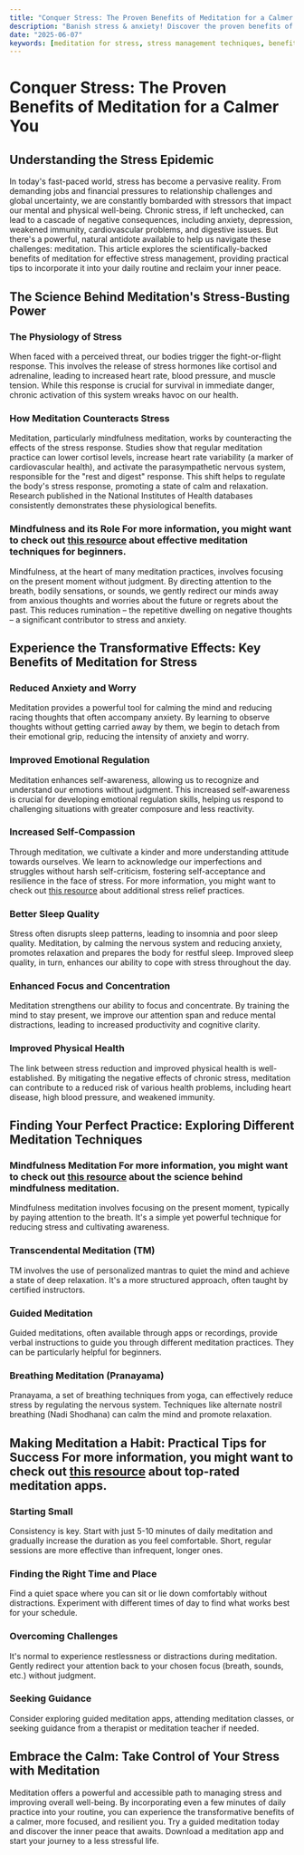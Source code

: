 ```yaml
---
title: "Conquer Stress: The Proven Benefits of Meditation for a Calmer You"
description: "Banish stress & anxiety! Discover the proven benefits of meditation for a calmer, happier you.  Learn techniques & unlock inner peace. Read now!"
date: "2025-06-07"
keywords: [meditation for stress, stress management techniques, benefits of meditation, reduce stress with meditation, meditation for anxiety, calming meditation, mindfulness meditation benefits]
---
```


# Conquer Stress: The Proven Benefits of Meditation for a Calmer You

## Understanding the Stress Epidemic

In today's fast-paced world, stress has become a pervasive reality.  From demanding jobs and financial pressures to relationship challenges and global uncertainty,  we are constantly bombarded with stressors that impact our mental and physical well-being. Chronic stress, if left unchecked, can lead to a cascade of negative consequences, including anxiety, depression, weakened immunity, cardiovascular problems, and digestive issues.  But there's a powerful, natural antidote available to help us navigate these challenges: meditation. This article explores the scientifically-backed benefits of meditation for effective stress management, providing practical tips to incorporate it into your daily routine and reclaim your inner peace.


## The Science Behind Meditation's Stress-Busting Power

### The Physiology of Stress

When faced with a perceived threat, our bodies trigger the fight-or-flight response.  This involves the release of stress hormones like cortisol and adrenaline, leading to increased heart rate, blood pressure, and muscle tension.  While this response is crucial for survival in immediate danger, chronic activation of this system wreaks havoc on our health.

### How Meditation Counteracts Stress

Meditation, particularly mindfulness meditation, works by counteracting the effects of the stress response. Studies show that regular meditation practice can lower cortisol levels, increase heart rate variability (a marker of cardiovascular health), and activate the parasympathetic nervous system, responsible for the "rest and digest" response. This shift helps to regulate the body's stress response, promoting a state of calm and relaxation.  Research published in the National Institutes of Health databases consistently demonstrates these physiological benefits.

### Mindfulness and its Role For more information, you might want to check out [this resource](https://example.com/meditation-techniques) about effective meditation techniques for beginners.

Mindfulness, at the heart of many meditation practices, involves focusing on the present moment without judgment. By directing attention to the breath, bodily sensations, or sounds, we gently redirect our minds away from anxious thoughts and worries about the future or regrets about the past. This reduces rumination – the repetitive dwelling on negative thoughts – a significant contributor to stress and anxiety.


## Experience the Transformative Effects: Key Benefits of Meditation for Stress

### Reduced Anxiety and Worry

Meditation provides a powerful tool for calming the mind and reducing racing thoughts that often accompany anxiety. By learning to observe thoughts without getting carried away by them, we begin to detach from their emotional grip, reducing the intensity of anxiety and worry.

### Improved Emotional Regulation

Meditation enhances self-awareness, allowing us to recognize and understand our emotions without judgment. This increased self-awareness is crucial for developing emotional regulation skills, helping us respond to challenging situations with greater composure and less reactivity.

### Increased Self-Compassion

Through meditation, we cultivate a kinder and more understanding attitude towards ourselves.  We learn to acknowledge our imperfections and struggles without harsh self-criticism, fostering self-acceptance and resilience in the face of stress. For more information, you might want to check out [this resource](https://example.com/stress-relief) about additional stress relief practices.

### Better Sleep Quality

Stress often disrupts sleep patterns, leading to insomnia and poor sleep quality. Meditation, by calming the nervous system and reducing anxiety, promotes relaxation and prepares the body for restful sleep. Improved sleep quality, in turn, enhances our ability to cope with stress throughout the day.

### Enhanced Focus and Concentration

Meditation strengthens our ability to focus and concentrate.  By training the mind to stay present, we improve our attention span and reduce mental distractions, leading to increased productivity and cognitive clarity.

### Improved Physical Health

The link between stress reduction and improved physical health is well-established.  By mitigating the negative effects of chronic stress, meditation can contribute to a reduced risk of various health problems, including heart disease, high blood pressure, and weakened immunity.


## Finding Your Perfect Practice: Exploring Different Meditation Techniques

### Mindfulness Meditation For more information, you might want to check out [this resource](https://example.com/mindfulness) about the science behind mindfulness meditation.

Mindfulness meditation involves focusing on the present moment, typically by paying attention to the breath.  It's a simple yet powerful technique for reducing stress and cultivating awareness.

### Transcendental Meditation (TM)

TM involves the use of personalized mantras to quiet the mind and achieve a state of deep relaxation. It's a more structured approach, often taught by certified instructors.

### Guided Meditation

Guided meditations, often available through apps or recordings, provide verbal instructions to guide you through different meditation practices.  They can be particularly helpful for beginners.

### Breathing Meditation (Pranayama)

Pranayama, a set of breathing techniques from yoga, can effectively reduce stress by regulating the nervous system. Techniques like alternate nostril breathing (Nadi Shodhana) can calm the mind and promote relaxation.


## Making Meditation a Habit: Practical Tips for Success For more information, you might want to check out [this resource](https://example.com/meditation-apps) about top-rated meditation apps.

### Starting Small

Consistency is key. Start with just 5-10 minutes of daily meditation and gradually increase the duration as you feel comfortable.  Short, regular sessions are more effective than infrequent, longer ones.

### Finding the Right Time and Place

Find a quiet space where you can sit or lie down comfortably without distractions.  Experiment with different times of day to find what works best for your schedule.

### Overcoming Challenges

It's normal to experience restlessness or distractions during meditation.  Gently redirect your attention back to your chosen focus (breath, sounds, etc.) without judgment.

### Seeking Guidance

Consider exploring guided meditation apps, attending meditation classes, or seeking guidance from a therapist or meditation teacher if needed.


## Embrace the Calm: Take Control of Your Stress with Meditation

Meditation offers a powerful and accessible path to managing stress and improving overall well-being. By incorporating even a few minutes of daily practice into your routine, you can experience the transformative benefits of a calmer, more focused, and resilient you.  Try a guided meditation today and discover the inner peace that awaits. Download a meditation app and start your journey to a less stressful life.
